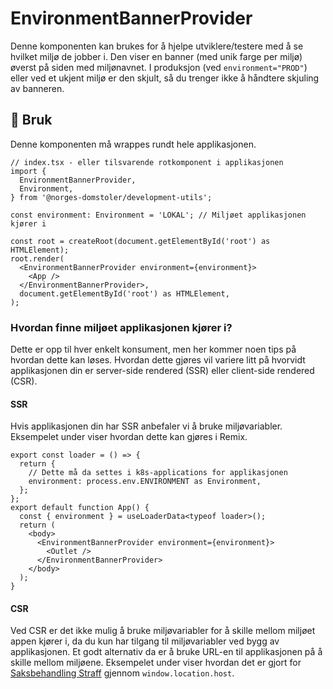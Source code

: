 
<Meta title="development-utils/EnvironmentBannerProvider" />

# EnvironmentBannerProvider

Denne komponenten kan brukes for å hjelpe utviklere/testere med å se hvilket miljø de jobber i. Den viser en banner (med unik farge per miljø) øverst på siden med miljønavnet.
I produksjon (ved `environment="PROD"`) eller ved et ukjent miljø er den skjult, så du trenger ikke å håndtere skjuling av banneren.

<Canvas of={Default} />
<Controls of={Default} />

## 🔨 Bruk

Denne komponenten må wrappes rundt hele applikasjonen.

```tsx
// index.tsx - eller tilsvarende rotkomponent i applikasjonen
import {
  EnvironmentBannerProvider,
  Environment,
} from '@norges-domstoler/development-utils';

const environment: Environment = 'LOKAL'; // Miljøet applikasjonen kjører i

const root = createRoot(document.getElementById('root') as HTMLElement);
root.render(
  <EnvironmentBannerProvider environment={environment}>
    <App />
  </EnvironmentBannerProvider>,
  document.getElementById('root') as HTMLElement,
);
```

### Hvordan finne miljøet applikasjonen kjører i?

Dette er opp til hver enkelt konsument, men her kommer noen tips på hvordan dette kan løses. Hvordan dette gjøres vil variere litt på hvorvidt applikasjonen din er server-side rendered (SSR) eller client-side rendered (CSR).

#### SSR

Hvis applikasjonen din har SSR anbefaler vi å bruke miljøvariabler.
Eksempelet under viser hvordan dette kan gjøres i Remix.

```tsx
export const loader = () => {
  return {
    // Dette må da settes i k8s-applications for applikasjonen
    environment: process.env.ENVIRONMENT as Environment,
  };
};
export default function App() {
  const { environment } = useLoaderData<typeof loader>();
  return (
    <body>
      <EnvironmentBannerProvider environment={environment}>
        <Outlet />
      </EnvironmentBannerProvider>
    </body>
  );
}
```

#### CSR

Ved CSR er det ikke mulig å bruke miljøvariabler for å skille mellom miljøet appen kjører i, da du kun har tilgang til miljøvariabler ved bygg av applikasjonen.
Et godt alternativ da er å bruke URL-en til applikasjonen på å skille mellom miljøene.
Eksempelet under viser hvordan det er gjort for [Saksbehandling Straff](https://github.com/domstolene/saksbehandling-straff/) gjennom `window.location.host`.

```ts
export const getEnvironment = (): Environment => {
  const hostToEnv: Record<string, Environment> = {
    '0.0.0.0:9000': 'LOKAL',
    'saksbehandling-straff.apps.cp.test.domstol.no': 'TEST',
    'saksbehandling-straff.apps.cp.at.domstol.no': 'AT',
    'saksbehandling-straff.apps.cp.ads.domstol.no': 'PROD',
  };

  return hostToEnv[window.location.host] || 'PROD';
};
```
